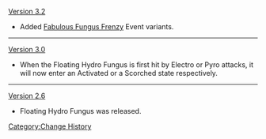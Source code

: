 [[Version 3.2]]
* Added [[Fabulous Fungus Frenzy]] Event variants.
----
[[Version 3.0]]
* When the Floating Hydro Fungus is first hit by Electro or Pyro attacks, it will now enter an Activated or a Scorched state respectively.
----
[[Version 2.6]]
* Floating Hydro Fungus was released.
<noinclude>[[Category:Change History]]</noinclude>